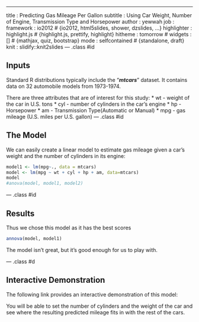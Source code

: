 ---
title       : Predicting Gas Mileage Per Gallon
subtitle    : Using Car Weight, Number of Engine, Transmission Type and Horsepower
author      : yewwah
job         : 
framework   : io2012        # {io2012, html5slides, shower, dzslides, ...}
highlighter : highlight.js  # {highlight.js, prettify, highlight}
hitheme     : tomorrow      # 
widgets     : []            # {mathjax, quiz, bootstrap}
mode        : selfcontained # {standalone, draft}
knit        : slidify::knit2slides
--- .class #id

## Inputs
Standard R distributions typically include the "***mtcars***" dataset. It contains data on 32 automobile models from 1973-1974.
<p>
There are three attributes that are of interest for this study:
* wt - weight of the car in U.S. tons
* cyl - number of cylinders in the car's engine
* hp - Horsepower
* am - Transmission Type(Automatic or Manual)
* mpg - gas mileage (U.S. miles per U.S. gallon)
--- .class #id 

## The Model
We can easily create a linear model to estimate gas mileage given
a car's weight and the number of cylinders in its engine:
```r
model1 <- lm(mpg~., data = mtcars)
model <- lm(mpg ~ wt + cyl + hp + am, data=mtcars)
model
#anova(model, model1, model2)
```
--- .class #id 

## Results

Thus we chose this model as it has the best scores

```r
annova(model, model1)
```
The model isn't great, but it's good enough for us to play with.

--- .class #d

## Interactive Demonstration

The following link provides an interactive demonstration of this model:    
   
You will be able to set the number of cylinders and the weight of
the car and see where the resulting predicted mileage fits in with
the rest of the cars.



